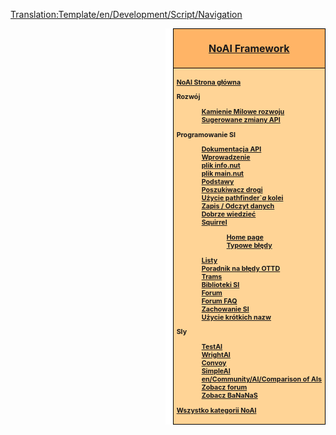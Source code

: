 <noinclude>[[Translation:Template/en/Development/Script/Navigation]]</noinclude><div style="float:right; padding-left:12px; background:#ffffff;">
<div style="border:1px solid #000000; background:#ffb466; padding:5px; -moz-border-radius-topleft:5px; -moz-border-radius-topright:5px; font-size: 12pt;">
<center><strong><font size="3">[[en/Development/Script/Main Page|NoAI Framework]]</font></strong></center>
</div>
<div style="border:1px solid black; border-top-width: 0px; background:#ffd496; padding:5px; -moz-border-radius-bottomleft:5px; -moz-border-radius-bottomright:8px; font-size: 8pt; font-weight:bold">

[[pl/Development/Script/Main Page|NoAI Strona główna]]

Rozwój
:<!--[[AI:Development milestones|Kamienie Milowe rozwoju]]-->[[pl/Archive/Development/SI/Development milestones|Kamienie Milowe rozwoju]]
:<!--[[AI:APISuggestions | Sugerowane zmiany API]]-->[[en/SI/APISuggestions|Sugerowane zmiany API]]

Programowanie SI
:[http://noai.openttd.org/docs/ Dokumentacja API]
:[[en/Development/Script/Introduction|Wprowadzenie]]
:[[en/Development/Script/AIInfo|plik info.nut]]
:[[en/Development/Script/AIMain|plik main.nut]]
:[[en/Development/Script/Basics|Podstawy]]
:[[en/Development/Script/RoadPathfinder|Poszukiwacz drogi]]
:[[en/Development/Script/RailPathfinder|Użycie pathfinder`''a'' kolei]]
:[[en/Development/Script/Save and Load|Zapis / Odczyt danych]]
:[[en/Development/Script/Need To Know|Dobrze wiedzieć]]
:[[en/Development/Script/Squirrel|Squirrel]]
::[http://squirrel-lang.org/ Home page]
::[[en/Development/Script/Squirrel pitfalls|Typowe błędy]]
:[[en/Development/Script/Lists|Listy]]
:[[en/Development/Script/Last Error|Poradnik na błędy OTTD]]
:[[en/Development/Script/Trams|Trams]]
:[[en/Development/Script/Library|Biblioteki SI]]
:[http://www.tt-forums.net/viewforum.php?f=65 Forum]
:[[en/Community/AI/NoAI Forum FAQ|Forum FAQ]]
:[[en/Development/Script/Behaviour|Zachowanie SI]]
:[[en/Development/Script/ShortNames in use|Użycie krótkich nazw]]

SIy
:[[en/Development/Script/TestAI|TestAI]]
:[[en/Development/Script/WrightAI|WrightAI]]
:[[en/Community/AI/Convoy|Convoy]]
:[[en/Community/AI/SimpleAI|SimpleAI]]
:[[en/Community/AI/Comparison of AIs]]
:[http://www.tt-forums.net/viewforum.php?f=65 Zobacz forum]
:[http://bananas.openttd.org/ai/ Zobacz BaNaNaS]

<!--[[:Category:NoAI|All articles in NoAI category]]-->[[:Category:pl/Development/Script/NoAI|Wszystko kategorii NoAI]]
</div></div><includeonly>
<!--[[Category:NoAI|{{PAGENAME}}]]-->[[Category:pl/Development/Script/NoAI|{{PAGENAME}}]]
<!--[[Category:Development|{{PAGENAME}}]]-->[[Category:pl/Rozwój|{{PAGENAME}}]]
</includeonly>